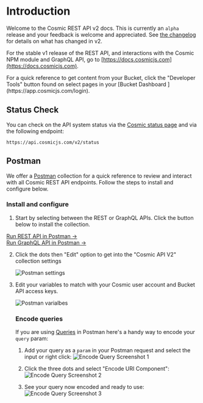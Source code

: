 
# Introduction

Welcome to the Cosmic REST API v2 docs. This is currently an `alpha` release and your feedback is welcome and appreciated. See [the changelog](/api-reference/changelog) for details on what has changed in v2.

For the stable v1 release of the REST API, and interactions with the Cosmic NPM module and GraphQL API, go to [https://docs.cosmicjs.com](https://docs.cosmicjs.com).

<Callout emoji="🚀">
  For a quick reference to get content from your Bucket, click the "Developer
  Tools" button found on select pages in your [Bucket Dashboard
  ](https://app.cosmicjs.com/login).
</Callout>

## Status Check

You can check on the API system status via the [Cosmic status page](https://cosmicjs.statuspage.io/) and via the following endpoint:

```
https://api.cosmicjs.com/v2/status
```

## Postman

We offer a [Postman](https://www.postman.com/) collection for a quick reference to review and interact with all Cosmic REST API endpoints. Follow the steps to install and configure below.

### Install and configure

1.  Start by selecting between the REST or GraphQL APIs. Click the button below to install the collection.

<Tabs>
  <div label="REST">
    <a
      className="postman-button"
      href="https://app.getpostman.com/run-collection/9edf54d8ec0df4a4a580"
    >
      Run REST API in Postman →
    </a>
  </div>
  <div label="GraphQL">
    <a
      className="postman-button"
      href="https://app.getpostman.com/run-collection/a989d0a5246172443afa"
    >
      Run GraphQL API in Postman →
    </a>
  </div>
</Tabs>

2.  Click the dots then "Edit" option to get into the "Cosmic API V2" collection settings

    <img
      alt="Postman settings"
      src="https://imgix.cosmicjs.com/d54cdae0-68c2-11eb-82fa-03c9fae183bd-postman-1.png?auto=format&w=1000"
      className="w-6/12"
    />

3.  Edit your variables to match with your Cosmic user account and Bucket API access keys.

    <img
      alt="Postman varialbes"
      src="https://imgix.cosmicjs.com/0bf7e940-68c3-11eb-82fa-03c9fae183bd-postman-2.png?auto=format&w=2000"
      className="w-full"
    />

    ### Encode queries

    If you are using [Queries](/api-reference/queries) in Postman here's a handy way to encode your `query` param:

    1. Add your query as a `param` in your Postman request and select the input or right click:
       ![Encode Query Screenshot 1](https://cdn.cosmicjs.com/b43bf5e0-675d-11eb-9ea4-1be290e7bb91-query-1.png)

    2. Click the three dots and select "Encode URI Component":
       ![Encode Query Screenshot 2](https://cdn.cosmicjs.com/b43f2a30-675d-11eb-9ea4-1be290e7bb91-query-2.png)

    3. See your query now encoded and ready to use:
       ![Encode Query Screenshot 3](https://cdn.cosmicjs.com/b4414d10-675d-11eb-9ea4-1be290e7bb91-query-3.png)

